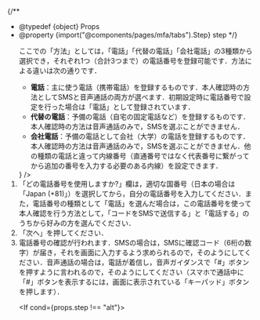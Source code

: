 


{/**
  * @typedef {object} Props
  * @property {import("@components/pages/mfa/tabs").Step} step
  */}

<ol>
  <If cond={props.step === "alt"}>
    <Fragment>
      <AltAddMethod
        selection="登録したい種類の電話番号"
        methodSupplement={
          <Fragment>
            ここでの「方法」としては，「電話」「代替の電話」「会社電話」の3種類から選択でき，それぞれ1つ（合計3つまで）の電話番号を登録可能です．方法による違いは次の通りです．
            <ul>
              <li><strong>電話</strong>：主に使う電話（携帯電話）を登録するものです．本人確認時の方法としてSMSと音声通話の両方が選べます．初期設定時に電話番号で設定を行った場合は「電話」として登録されています．</li>
              <li><strong>代替の電話</strong>：予備の電話（自宅の固定電話など）を登録するものです．本人確認時の方法は音声通話のみで，SMSを選ぶことができません．</li>
              <li><strong>会社電話</strong>：予備の電話として会社（大学）の電話を登録するものです．本人確認時の方法は音声通話のみで，SMSを選ぶことができません．他の種類の電話と違って内線番号（直通番号ではなく代表番号に繋がってから追加の番号を入力する必要のある内線）を設定できます．</li>
            </ul>
          </Fragment>
        }
      />
    </Fragment>
    <Fragment slot="else">
      <FirstAccess />
      <FirstAnotherMethod selection="「電話」" />
    </Fragment>
  </If>

  <li>
    「どの電話番号を使用しますか?」欄は，適切な国番号（日本の場合は「Japan (+81)」）を選択してから，自分の電話番号を入力してください．また，<If cond={props.step === "alt"}>電話番号の種類として「電話」を選んだ場合は，</If>この電話番号を使って本人確認を行う方法として，「コードをSMSで送信する」と「電話する」のうちから好みの方を選んでください．
    <img src={{ first, alt }[props.step].src} />
  </li>
  <If cond={props.step === "first"}>
    <li>「次へ」を押してください．</li>
  </If>
  <li>
    電話番号の確認が行われます．SMSの場合は，SMSに確認コード（6桁の数字）が届き，それを画面に入力するよう求められるので，そのようにしてください．音声通話の場合は，電話が着信し，音声ガイダンスで「#」ボタンを押すように言われるので，そのようにしてください（スマホで通話中に「#」ボタンを表示するには，画面に表示されている「キーパッド」ボタンを押します）．
  </li>

  <If cond={props.step !== "alt"}>
    <FirstEmail />
  </If>
</ol>
